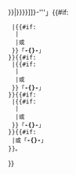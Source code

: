 {{Sister
|position={{{position|}}}
|project=wiktionary
|text=查看[[维基词典]]中的词条「'''-{[[wikt:{{{1|Special:Search/{{lc:{{SUBPAGENAME}}}}}}}|{{{1|{{lc:{{SUBPAGENAME}}}}}}}]]}-'''」{{#if:{{{2|}}}
  |{{#if:{{{3|}}}
   |
   |或
  }}「'''-{[[wikt:{{{2}}}|{{{2}}}]]}-'''」
 }}{{#if:{{{3|}}}
  |{{#if:{{{4|}}}
   |
   |或
  }}「'''-{[[wikt:{{{3}}}|{{{3}}}]]}-'''」
 }}{{#if:{{{4|}}}
  |{{#if:{{{5|}}}
   |
   |或
  }}「'''-{[[wikt:{{{4}}}|{{{4}}}]]}-'''」
 }}{{#if:{{{5|}}}
  |或「'''-{[[wikt:{{{5}}}|{{{5}}}]]}-'''」
 }}。
}}<noinclude>
{{documentation}}
</noinclude>